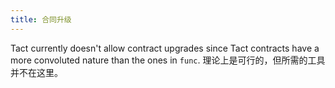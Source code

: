 ```yaml
---
title: 合同升级
---
```


Tact currently doesn't allow contract upgrades since Tact contracts have a more convoluted nature than the ones in `func`. 理论上是可行的，但所需的工具并不在这里。
